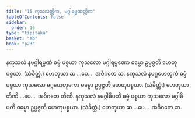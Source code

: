 ```yaml
---
title: "15 ကုသလတ္တိက, မဂ္ဂါရမ္မဏတ္တိက"
tableOfContents: false
sidebar:
  order: 16
type: "tipitaka"
basket: "ab"
book: "p23"
---
```



<DynamicBreadcrumb />

<Division number="19" book="p23" e="ch" v="40" p="409">

<Paragraph number="66" book="p23">
နကုသလံ နမဂ္ဂါရမ္မဏံ ဓမ္မံ ပစ္စယာ ကုသလော မဂ္ဂါရမ္မဏော ဓမ္မော ဥပ္ပဇ္ဇတိ ဟေတုပစ္စယာ. (သံခိတ္တံ.) ဟေတုယာ ဆ …ပေ…  အဝိဂတေ ဆ.
</Paragraph>

<Paragraph number="67" book="p23">
နကုသလံ နမဂ္ဂဟေတုကံ ဓမ္မံ ပစ္စယာ ကုသလော မဂ္ဂဟေတုကော ဓမ္မော ဥပ္ပဇ္ဇတိ ဟေတုပစ္စယာ. (သံခိတ္တံ.) ဟေတုယာ တီဏိ …ပေ…  အဝိဂတေ တီဏိ.
</Paragraph>

<Paragraph number="68" book="p23">
နကုသလံ နမဂ္ဂါဓိပတိံ ဓမ္မံ ပစ္စယာ ကုသလော မဂ္ဂါဓိပတိ ဓမ္မော ဥပ္ပဇ္ဇတိ ဟေတုပစ္စယာ. (သံခိတ္တံ.) ဟေတုယာ ဆ …ပေ…  အဝိဂတေ ဆ.
</Paragraph>
</Division>